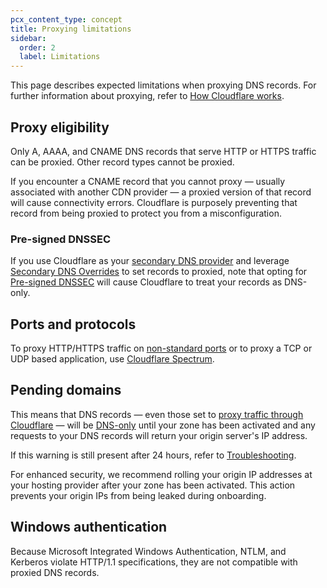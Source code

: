 ```yaml
---
pcx_content_type: concept
title: Proxying limitations
sidebar:
  order: 2
  label: Limitations
---
```



This page describes expected limitations when <GlossaryTooltip term="proxy status">proxying DNS records</GlossaryTooltip>. For further information about proxying, refer to [How Cloudflare works](/fundamentals/concepts/how-cloudflare-works/).

## Proxy eligibility

Only A, AAAA, and CNAME DNS records that serve HTTP or HTTPS traffic can be proxied. Other record types cannot be proxied.

If you encounter a CNAME record that you cannot proxy — usually associated with another CDN provider — a proxied version of that record will cause connectivity errors. Cloudflare is purposely preventing that record from being proxied to protect you from a misconfiguration.

### Pre-signed DNSSEC

If you use Cloudflare as your [secondary DNS provider](/dns/zone-setups/zone-transfers/cloudflare-as-secondary/) and leverage [Secondary DNS Overrides](/dns/zone-setups/zone-transfers/cloudflare-as-secondary/proxy-traffic/) to set records to proxied, note that opting for [Pre-signed DNSSEC](/dns/zone-setups/zone-transfers/cloudflare-as-secondary/dnssec-for-secondary/) will cause Cloudflare to treat your records as DNS-only.

## Ports and protocols

To proxy HTTP/HTTPS traffic on [non-standard ports](/fundamentals/reference/network-ports/) or to proxy a TCP or UDP based application, use [Cloudflare Spectrum](/spectrum/).

## Pending domains

<Render file="onboard-warning" product="dns" />

This means that DNS records — even those set to [proxy traffic through Cloudflare](#proxy-eligibility) — will be [DNS-only](/dns/proxy-status/#dns-only-records) until your zone has been activated and any requests to your DNS records will return your origin server's IP address.

If this warning is still present after 24 hours, refer to [Troubleshooting](/dns/troubleshooting/).

For enhanced security, we recommend rolling your origin IP addresses at your hosting provider after your zone has been activated. This action prevents your origin IPs from being leaked during onboarding.

## Windows authentication

Because Microsoft Integrated Windows Authentication, NTLM, and Kerberos violate HTTP/1.1 specifications, they are not compatible with proxied DNS records.